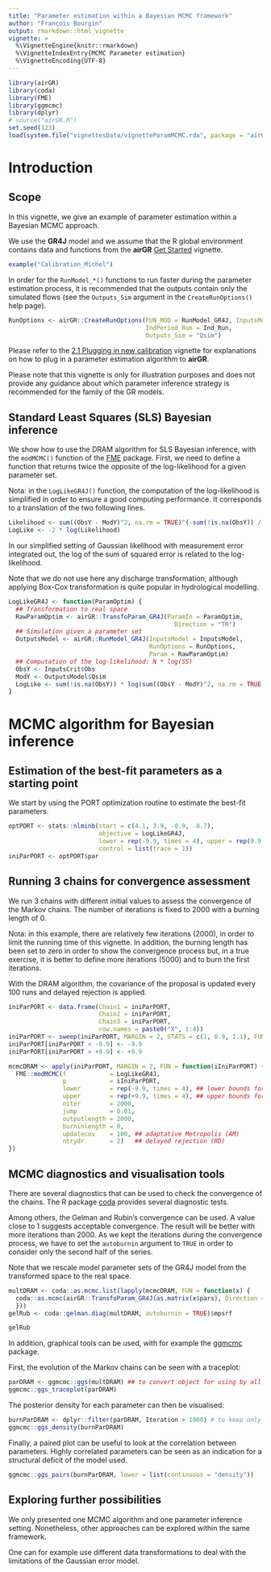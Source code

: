 ```yaml
---
title: "Parameter estimation within a Bayesian MCMC framework"
author: "François Bourgin"
output: rmarkdown::html_vignette
vignette: >
  %\VignetteEngine{knitr::rmarkdown}
  %\VignetteIndexEntry{MCMC Parameter estimation}
  %\VignetteEncoding{UTF-8}
---
```




```r
library(airGR)
library(coda)
library(FME)
library(ggmcmc)
library(dplyr)
# source("airGR.R")
set.seed(123)
load(system.file("vignettesData/vignetteParamMCMC.rda", package = "airGR"))
```



# Introduction

## Scope

In this vignette, we give an example of parameter estimation within a Bayesian MCMC approach.

We use the **GR4J** model and we assume that the R global environment contains data and functions from the **airGR** [Get Started](V01_get_started.html) vignette.

<!-- ```{r, warning=FALSE, fig.keep='none', results='hide', fig.height=10, fig.width=10, eval=TRUE, echo=FALSE, message=FALSE} -->
<!-- example("Calibration_Michel", echo = FALSE, ask = FALSE) -->
<!-- ``` -->
```r
example("Calibration_Michel")
```

In order for the `RunModel_*()` functions to run faster during the parameter estimation process, it is recommended that the outputs contain only the simulated flows (see the `Outputs_Sim` argument in the `CreateRunOptions()` help page).

```r
RunOptions <- airGR::CreateRunOptions(FUN_MOD = RunModel_GR4J, InputsModel = InputsModel,
                                      IndPeriod_Run = Ind_Run,
                                      Outputs_Sim = "Qsim")
```

Please refer to the [2.1 Plugging in new calibration](V02.1_param_optim.html) vignette for explanations on how to plug in a parameter estimation algorithm to **airGR**.


Please note that this vignette is only for illustration purposes and does not provide any guidance about which parameter inference strategy is recommended for the family of the GR models.

## Standard Least Squares (SLS) Bayesian inference

We show how to use the DRAM algorithm for SLS Bayesian inference, with the `modMCMC()` function of the [FME](https://cran.r-project.org/package=FME) package.
First, we need to define a function that returns twice the opposite of the log-likelihood for a given parameter set.

Nota: in the `LogLikeGR4J()` function, the computation of the log-likelihood is simplified in order to ensure a good computing performance. It corresponds to a translation  of the two following lines.

```r
Likelihood <- sum((ObsY - ModY)^2, na.rm = TRUE)^(-sum(!is.na(ObsY)) / 2)
LogLike <- -2 * log(Likelihood)
```

In our simplified setting of Gaussian likelihood with measurement error integrated out, the log of the sum of squared error is related to the log-likelihood.

Note that we do not use here any discharge transformation, although applying Box-Cox transformation is quite popular in hydrological modelling.

```r
LogLikeGR4J <- function(ParamOptim) {
  ## Transformation to real space
  RawParamOptim <- airGR::TransfoParam_GR4J(ParamIn = ParamOptim,
                                              Direction = "TR")
  ## Simulation given a parameter set
  OutputsModel <- airGR::RunModel_GR4J(InputsModel = InputsModel,
                                       RunOptions = RunOptions,
                                       Param = RawParamOptim)
  ## Computation of the log-likelihood: N * log(SS)
  ObsY <- InputsCrit$Obs
  ModY <- OutputsModel$Qsim
  LogLike <- sum(!is.na(ObsY)) * log(sum((ObsY - ModY)^2, na.rm = TRUE))
}
```

# MCMC algorithm for Bayesian inference

## Estimation of the best-fit parameters as a starting point
We start by using the PORT optimization routine to estimate the best-fit parameters.
```r
optPORT <- stats::nlminb(start = c(4.1, 3.9, -0.9, -8.7),
                         objective = LogLikeGR4J,
                         lower = rep(-9.9, times = 4), upper = rep(9.9, times = 4),
                         control = list(trace = 1))
iniParPORT <- optPORT$par
```

## Running 3 chains for convergence assessment

We run 3 chains with different initial values to assess the convergence of the Markov chains.
The number of iterations is fixed to 2000 with a burning length of 0.

Nota: in this example, there are relatively few iterations (2000), in order to limit the running time of this vignette. In addition, the burning length has been set to zero in order to show the convergence process but, in a true exercise, it is better to define more iterations (5000) and to burn the first iterations.

With the DRAM algorithm, the covariance of the proposal is updated every 100 runs and delayed rejection is applied.

```r
iniParPORT <- data.frame(Chain1 = iniParPORT,
                         Chain2 = iniParPORT,
                         Chain3 = iniParPORT,
                         row.names = paste0("X", 1:4))
iniParPORT <- sweep(iniParPORT, MARGIN = 2, STATS = c(1, 0.9, 1.1), FUN = "*")
iniParPORT[iniParPORT < -9.9] <- -9.9
iniParPORT[iniParPORT > +9.9] <- +9.9

mcmcDRAM <- apply(iniParPORT, MARGIN = 2, FUN = function(iIniParPORT) {
  FME::modMCMC(f            = LogLikeGR4J,
               p            = iIniParPORT,
               lower        = rep(-9.9, times = 4), ## lower bounds for GR4J
               upper        = rep(+9.9, times = 4), ## upper bounds for GR4J
               niter        = 2000,
               jump         = 0.01,
               outputlength = 2000,
               burninlength = 0,
               updatecov    = 100, ## adaptative Metropolis (AM)
               ntrydr       = 2)   ## delayed rejection (RD)
})
```

## MCMC diagnostics and visualisation tools

There are several diagnostics that can be used to check the convergence of the chains.
The R package [coda](https://cran.r-project.org/package=coda) provides several diagnostic tests.

Among others, the Gelman and Rubin's convergence can be used. A value close to 1 suggests acceptable convergence.
The result will be better with more iterations than 2000. As we kept the iterations during the convergence process, we have to set the `autoburnin` argument to `TRUE` in order to consider only the second half of the series.

Note that we rescale model parameter sets of the GR4J model from the transformed space to the real space.

```r
multDRAM <- coda::as.mcmc.list(lapply(mcmcDRAM, FUN = function(x) {
  coda::as.mcmc(airGR::TransfoParam_GR4J(as.matrix(x$pars), Direction = "TR"))
  }))
gelRub <- coda::gelman.diag(multDRAM, autoburnin = TRUE)$mpsrf
```
```r
gelRub
```

In addition, graphical tools can be used, with for example the [ggmcmc](https://cran.r-project.org/package=ggmcmc) package.



First, the evolution of the Markov chains can be seen with a traceplot:

```r
parDRAM <- ggmcmc::ggs(multDRAM) ## to convert object for using by all ggs_* graphical functions
ggmcmc::ggs_traceplot(parDRAM)
```

The posterior density for each parameter can then be visualised:
```r
burnParDRAM <- dplyr::filter(parDRAM, Iteration > 1000) # to keep only the second half of the series
ggmcmc::ggs_density(burnParDRAM)
```

Finally, a paired plot can be useful to look at the correlation between parameters.
Highly correlated parameters can be seen as an indication for a structural deficit of the model used.
```r
ggmcmc::ggs_pairs(burnParDRAM, lower = list(continuous = "density"))
```

## Exploring further possibilities

We only presented one MCMC algorithm and one parameter inference setting.
Nonetheless, other approaches can be explored within the same framework.

One can for example use different data transformations to deal with the limitations of the Gaussian error model.

<!-- Another extension is to infer the parameters of more advanced error model in addition of the **GR4J** model parameters.  -->

